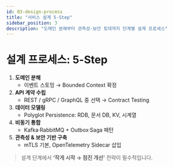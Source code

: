 ```yaml
---
id: 03-design-process
title: "서비스 설계 5-Step"
sidebar_position: 3
description: "도메인 분해부터 관측성·보안 토대까지 단계별 설계 프로세스"
---
```


# 설계 프로세스: 5-Step

1. **도메인 분해**
   - 이벤트 스토밍 → Bounded Context 확정
2. **API 계약 수립**
   - REST / gRPC / GraphQL 중 선택 → Contract Testing
3. **데이터 모델링**
   - Polyglot Persistence: RDB, 문서 DB, KV, 시계열
4. **비동기 통합**
   - Kafka·RabbitMQ + Outbox·Saga 패턴
5. **관측성 & 보안 기반 구축**
   - mTLS 기본, OpenTelemetry Sidecar 삽입

> 설계 단계에서 **‘작게 시작 → 점진 개선’** 전략이 필수적입니다.
